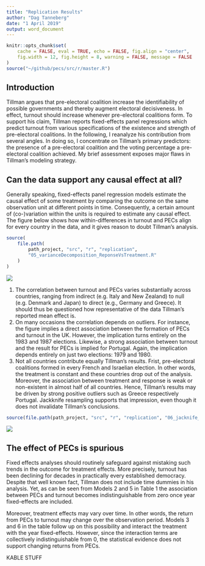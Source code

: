 ```yaml
---
title: "Replication Results"
author: "Dag Tanneberg"
date: "1 April 2019"
output: word_document
---
```

```r
knitr::opts_chunk$set(
    cache = FALSE, eval = TRUE, echo = FALSE, fig.align = "center",
    fig.width = 12, fig.height = 8, warning = FALSE, message = FALSE
)
source("~/github/pecs/src/r/master.R")
```


## Introduction

Tillman argues that pre-electoral coalition increase the identifiability of possible governments and thereby augment electoral decisiveness. In effect, turnout should increase whenever pre-electoral coalitions form. To support his claim, Tillman reports fixed-effects panel regressions which predict turnout from various specifications of the existence and strength of pre-electoral coalitions. In the following, I reanalyze his contribution from several angles. In doing so, I concentrate on Tillman’s primary predictors: the presence of a pre-electoral coalition and the voting percentage a pre-electoral coalition achieved. My brief assessment exposes major flaws in Tillman’s modeling strategy.

## Can the data support any causal effect at all?

Generally speaking, fixed-effects panel regression models estimate the causal effect of some treatment by comparing the outcome on the same observation unit at different points in time. Consequently, a certain amount of (co-)variation within the units is required to estimate any causal effect. The figure below shows how within-differences in turnout and PECs align for every country in the data, and it gives reason to doubt Tillman’s analysis.

```r
source(
    file.path(
        path_project, "src", "r", "replication",
        "05_varianceDecomposition_ReponseVsTreatment.R"
    )
)
```

![](/Users/dag/github/pecs/out/scatter_VarianceDecomposition_TreatmentVsOutcome.png)

1. The correlation between turnout and PECs varies substantially across countries,
    ranging from indirect (e.g. Italy and New Zealand) to null (e.g. Denmark and
    Japan) to direct (e.g., Germany and Greece). It should thus be questioned how 
    representative of the data Tillman’s reported mean effect is.
2. On many occasions the correlation depends on outliers. For instance, the figure
    implies a direct association between the formation of PECs and turnout in the
    UK. However, the implication turns entirely on the 1983 and 1987 elections.
    Likewise, a strong association between turnout and the result for PECs is
    implied for Portugal. Again, the implication depends entirely on just two
    elections: 1979 and 1980.
3. Not all countries contribute equally Tillman’s results. Frist, pre-electoral
    coalitions formed in every French and Israelian election. In other words, the
    treatment is constant and these countries drop out of the analysis. Moreover,
    the association between treatment and response is weak or non-existent in
    almost half of all countries. Hence, Tillman’s results may be driven by strong
    positive outliers such as Greece respectively Portugal. Jackknife resampling
    supports that impression, even though it does not invalidate Tillman’s
    conclusions.

```r
source(file.path(path_project, "src", "r", "replication", "06_jacknife_fe.R"))
```

![](/Users/dag/github/pecs/out/pointrange_jackknife_treatments.png)

## The effect of PECs is spurious

Fixed effects analyses should routinely safeguard against mistaking such trends
in the outcome for treatment effects. More precisely, turnout has been declining
for decades in practically every established democracy. Despite that well known
fact, Tillman does not include time dummies in his analysis. Yet, as can be seen
from Models 2 and 5 in Table 1 the association between PECs and turnout becomes
indistinguishable from zero once year fixed-effects are included.

Moreover, treatment effects may vary over time. In other words, the return
from PECs to turnout may change over the observation period. Models 3 and 6 in the
table follow up on this possibility and interact the treatment with the year
fixed-effects. However, since the interaction terms are collectively
indistinguishable from 0, the statistical evidence does not support changing
returns from PECs. 

KABLE STUFF
